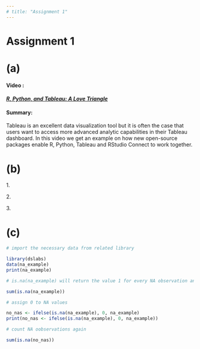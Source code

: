 ```yaml
---
# title: "Assignment 1"
---
```


# Assignment 1

# (a)

#### Video : 

#### [*R, Python, and Tableau: A Love Triangle*](https://www.rstudio.com/conference/2022/talks/r-python-tableau-love-triangle/)

#### Summary:

Tableau is an excellent data visualization tool but it is often the case that users want to access more advanced analytic capabilities in their Tableau dashboard. In this video we get an example on how new open-source packages enable R, Python, Tableau and RStudio Connect to work together.

# (b)

1\.

2\.

3\.

# (c)

```r
# import the necessary data from related library

library(dslabs)
data(na_example)
print(na_example)
```

```r
# is.na(na_example) will return the value 1 for every NA observation and 0 o.w.

sum(is.na(na_example))  
```

```r
# assign 0 to NA values

no_nas <- ifelse(is.na(na_example), 0, na_example)
print(no_nas <- ifelse(is.na(na_example), 0, na_example))

```

```r
# count NA oobservations again

sum(is.na(no_nas))

```
